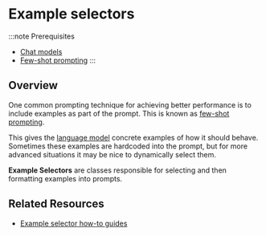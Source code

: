 # Example selectors

:::note Prerequisites

- [Chat models](/docs/concepts/chat_models/)
- [Few-shot prompting](/docs/concepts/few_shot_prompting/)
:::

## Overview

One common prompting technique for achieving better performance is to include examples as part of the prompt. This is known as [few-shot prompting](/docs/concepts/few-shot-prompting).

This gives the [language model](/docs/concepts/chat_models/) concrete examples of how it should behave.
Sometimes these examples are hardcoded into the prompt, but for more advanced situations it may be nice to dynamically select them.

**Example Selectors** are classes responsible for selecting and then formatting examples into prompts.

## Related Resources

* [Example selector how-to guides](/docs/how_to/#example-selectors)